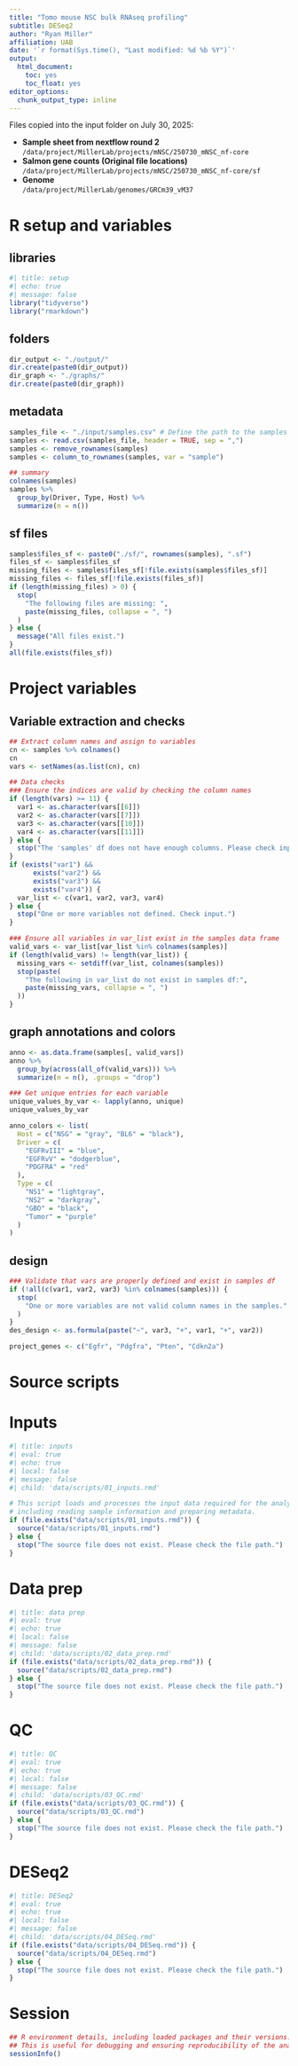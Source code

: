 ```yaml
---
title: "Tomo mouse NSC bulk RNAseq profiling"
subtitle: DESeq2
author: "Ryan Miller"
affiliation: UAB
date: '`r format(Sys.time(), "Last modified: %d %b %Y")`'
output:
  html_document:
    toc: yes
    toc_float: yes
editor_options:
  chunk_output_type: inline
---
```


Files copied into the input folder on July 30, 2025:

- **Sample sheet from nextflow round 2**  
  `/data/project/MillerLab/projects/mNSC/250730_mNSC_nf-core`
- **Salmon gene counts (Original file locations)**  
  `/data/project/MillerLab/projects/mNSC/250730_mNSC_nf-core/sf`
- **Genome**  
  `/data/project/MillerLab/genomes/GRCm39_vM37`

# R setup and variables
## libraries
```r
#| title: setup
#| echo: true
#| message: false
library("tidyverse")
library("rmarkdown")
```

## folders
```r
dir_output <- "./output/"
dir.create(paste0(dir_output))
dir_graph <- "./graphs/"
dir.create(paste0(dir_graph))
```

## metadata
```r
samples_file <- "./input/samples.csv" # Define the path to the samples file
samples <- read.csv(samples_file, header = TRUE, sep = ",")
samples <- remove_rownames(samples)
samples <- column_to_rownames(samples, var = "sample")

## summary
colnames(samples)
samples %>%
  group_by(Driver, Type, Host) %>%
  summarize(n = n())
```

## sf files
```r
samples$files_sf <- paste0("./sf/", rownames(samples), ".sf")
files_sf <- samples$files_sf
missing_files <- samples$files_sf[!file.exists(samples$files_sf)]
missing_files <- files_sf[!file.exists(files_sf)]
if (length(missing_files) > 0) {
  stop(
    "The following files are missing: ",
    paste(missing_files, collapse = ", ")
  )
} else {
  message("All files exist.")
}
all(file.exists(files_sf))
```

# Project variables
## Variable extraction and checks
```r
## Extract column names and assign to variables
cn <- samples %>% colnames()
cn
vars <- setNames(as.list(cn), cn)

## Data checks
### Ensure the indices are valid by checking the column names
if (length(vars) >= 11) {
  var1 <- as.character(vars[[6]])
  var2 <- as.character(vars[[7]])
  var3 <- as.character(vars[[10]])
  var4 <- as.character(vars[[11]])
} else {
  stop("The 'samples' df does not have enough columns. Please check input.")
}
if (exists("var1") &&
      exists("var2") &&
      exists("var3") &&
      exists("var4")) {
  var_list <- c(var1, var2, var3, var4)
} else {
  stop("One or more variables not defined. Check input.")
}

### Ensure all variables in var_list exist in the samples data frame
valid_vars <- var_list[var_list %in% colnames(samples)]
if (length(valid_vars) != length(var_list)) {
  missing_vars <- setdiff(var_list, colnames(samples))
  stop(paste(
    "The following in var_list do not exist in samples df:",
    paste(missing_vars, collapse = ", ")
  ))
}
```

## graph annotations and colors
```r
anno <- as.data.frame(samples[, valid_vars])
anno %>%
  group_by(across(all_of(valid_vars))) %>%
  summarize(n = n(), .groups = "drop")

### Get unique entries for each variable
unique_values_by_var <- lapply(anno, unique)
unique_values_by_var

anno_colors <- list(
  Host = c("NSG" = "gray", "BL6" = "black"),
  Driver = c(
    "EGFRvIII" = "blue",
    "EGFRvV" = "dodgerblue",
    "PDGFRA" = "red"
  ),
  Type = c(
    "NS1" = "lightgray",
    "NS2" = "darkgray",
    "GBO" = "black",
    "Tumor" = "purple"
  )
)
```

## design
```r
### Validate that vars are properly defined and exist in samples df
if (!all(c(var1, var2, var3) %in% colnames(samples))) {
  stop(
    "One or more variables are not valid column names in the samples."
  )
}
des_design <- as.formula(paste("~", var3, "+", var1, "+", var2))

project_genes <- c("Egfr", "Pdgfra", "Pten", "Cdkn2a")
```

# Source scripts

# Inputs
```r
#| title: inputs
#| eval: true
#| echo: true
#| local: false
#| message: false
#| child: 'data/scripts/01_inputs.rmd'

# This script loads and processes the input data required for the analysis,
# including reading sample information and preparing metadata.
if (file.exists("data/scripts/01_inputs.rmd")) {
  source("data/scripts/01_inputs.rmd")
} else {
  stop("The source file does not exist. Please check the file path.")
}
```

# Data prep
```r
#| title: data prep
#| eval: true
#| echo: true
#| local: false
#| message: false
#| child: 'data/scripts/02_data_prep.rmd'
if (file.exists("data/scripts/02_data_prep.rmd")) {
  source("data/scripts/02_data_prep.rmd")
} else {
  stop("The source file does not exist. Please check the file path.")
}
```

# QC
```r
#| title: QC
#| eval: true
#| echo: true
#| local: false
#| message: false
#| child: 'data/scripts/03_QC.rmd'
if (file.exists("data/scripts/03_QC.rmd")) {
  source("data/scripts/03_QC.rmd")
} else {
  stop("The source file does not exist. Please check the file path.")
}
```

# DESeq2
```r
#| title: DESeq2
#| eval: true
#| echo: true
#| local: false
#| message: false
#| child: 'data/scripts/04_DESeq.rmd'
if (file.exists("data/scripts/04_DESeq.rmd")) {
  source("data/scripts/04_DESeq.rmd")
} else {
  stop("The source file does not exist. Please check the file path.")
}
```

# Session
```r
## R environment details, including loaded packages and their versions.
## This is useful for debugging and ensuring reproducibility of the analysis.
sessionInfo()
```
